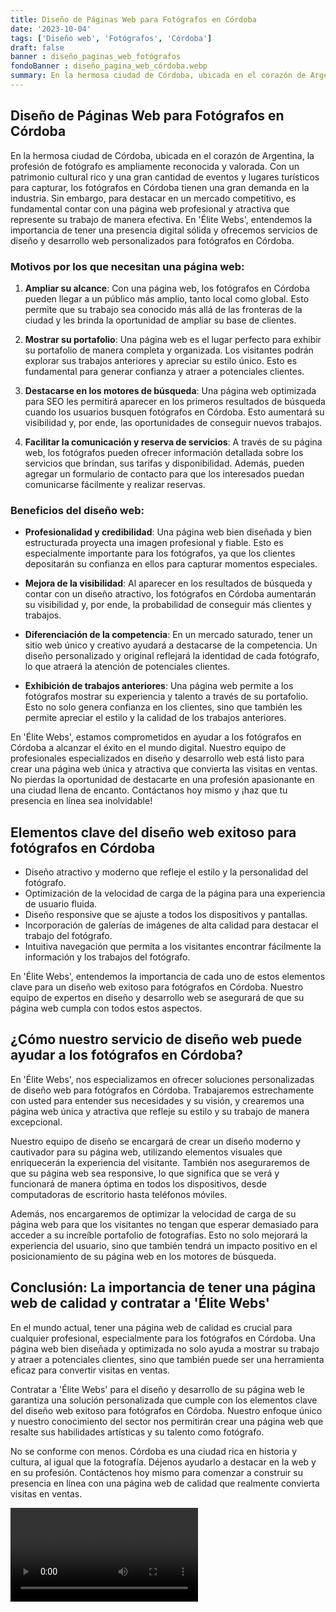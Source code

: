 ```yaml
---
title: Diseño de Páginas Web para Fotógrafos en Córdoba
date: '2023-10-04'
tags: ['Diseño web', 'Fotógrafos', 'Córdoba']
draft: false
banner : diseño_paginas_web_fotógrafos
fondoBanner : diseño_pagina_web_córdoba.webp
summary: En la hermosa ciudad de Córdoba, ubicada en el corazón de Argentina, la profesión de fotógrafo es ampliamente reconocida y valorada. Con un patrimonio cultural rico y una gran cantidad de eventos y lugares turísticos para capturar, los fotógrafos en Córdoba tienen una gran demanda en la industria. Sin embargo, para destacar en un mercado competitivo, es fundamental contar con una página web profesional y atractiva que represente su trabajo de manera efectiva. En 'Élite Webs', entendemos la importancia de tener una presencia digital sólida y ofrecemos servicios de diseño y desarrollo web personalizados para fotógrafos en Córdoba.
---
```


## Diseño de Páginas Web para Fotógrafos en Córdoba

En la hermosa ciudad de Córdoba, ubicada en el corazón de Argentina, la profesión de fotógrafo es ampliamente reconocida y valorada. Con un patrimonio cultural rico y una gran cantidad de eventos y lugares turísticos para capturar, los fotógrafos en Córdoba tienen una gran demanda en la industria. Sin embargo, para destacar en un mercado competitivo, es fundamental contar con una página web profesional y atractiva que represente su trabajo de manera efectiva. En 'Élite Webs', entendemos la importancia de tener una presencia digital sólida y ofrecemos servicios de diseño y desarrollo web personalizados para fotógrafos en Córdoba.

### Motivos por los que necesitan una página web:

1. **Ampliar su alcance**: Con una página web, los fotógrafos en Córdoba pueden llegar a un público más amplio, tanto local como global. Esto permite que su trabajo sea conocido más allá de las fronteras de la ciudad y les brinda la oportunidad de ampliar su base de clientes.

2. **Mostrar su portafolio**: Una página web es el lugar perfecto para exhibir su portafolio de manera completa y organizada. Los visitantes podrán explorar sus trabajos anteriores y apreciar su estilo único. Esto es fundamental para generar confianza y atraer a potenciales clientes.

3. **Destacarse en los motores de búsqueda**: Una página web optimizada para SEO les permitirá aparecer en los primeros resultados de búsqueda cuando los usuarios busquen fotógrafos en Córdoba. Esto aumentará su visibilidad y, por ende, las oportunidades de conseguir nuevos trabajos.

4. **Facilitar la comunicación y reserva de servicios**: A través de su página web, los fotógrafos pueden ofrecer información detallada sobre los servicios que brindan, sus tarifas y disponibilidad. Además, pueden agregar un formulario de contacto para que los interesados puedan comunicarse fácilmente y realizar reservas.

### Beneficios del diseño web:

- **Profesionalidad y credibilidad**: Una página web bien diseñada y bien estructurada proyecta una imagen profesional y fiable. Esto es especialmente importante para los fotógrafos, ya que los clientes depositarán su confianza en ellos para capturar momentos especiales.

- **Mejora de la visibilidad**: Al aparecer en los resultados de búsqueda y contar con un diseño atractivo, los fotógrafos en Córdoba aumentarán su visibilidad y, por ende, la probabilidad de conseguir más clientes y trabajos.

- **Diferenciación de la competencia**: En un mercado saturado, tener un sitio web único y creativo ayudará a destacarse de la competencia. Un diseño personalizado y original reflejará la identidad de cada fotógrafo, lo que atraerá la atención de potenciales clientes.

- **Exhibición de trabajos anteriores**: Una página web permite a los fotógrafos mostrar su experiencia y talento a través de su portafolio. Esto no solo genera confianza en los clientes, sino que también les permite apreciar el estilo y la calidad de los trabajos anteriores.

En 'Élite Webs', estamos comprometidos en ayudar a los fotógrafos en Córdoba a alcanzar el éxito en el mundo digital. Nuestro equipo de profesionales especializados en diseño y desarrollo web está listo para crear una página web única y atractiva que convierta las visitas en ventas. No pierdas la oportunidad de destacarte en una profesión apasionante en una ciudad llena de encanto. Contáctanos hoy mismo y ¡haz que tu presencia en línea sea inolvidable!

<GifSeo />

<Cta />

## Elementos clave del diseño web exitoso para fotógrafos en Córdoba

- Diseño atractivo y moderno que refleje el estilo y la personalidad del fotógrafo.
- Optimización de la velocidad de carga de la página para una experiencia de usuario fluida.
- Diseño responsive que se ajuste a todos los dispositivos y pantallas.
- Incorporación de galerías de imágenes de alta calidad para destacar el trabajo del fotógrafo.
- Intuitiva navegación que permita a los visitantes encontrar fácilmente la información y los trabajos del fotógrafo.

En 'Élite Webs', entendemos la importancia de cada uno de estos elementos clave para un diseño web exitoso para fotógrafos en Córdoba. Nuestro equipo de expertos en diseño y desarrollo web se asegurará de que su página web cumpla con todos estos aspectos.

## ¿Cómo nuestro servicio de diseño web puede ayudar a los fotógrafos en Córdoba?

En 'Élite Webs', nos especializamos en ofrecer soluciones personalizadas de diseño web para fotógrafos en Córdoba. Trabajaremos estrechamente con usted para entender sus necesidades y su visión, y crearemos una página web única y atractiva que refleje su estilo y su trabajo de manera excepcional.

Nuestro equipo de diseño se encargará de crear un diseño moderno y cautivador para su página web, utilizando elementos visuales que enriquecerán la experiencia del visitante. También nos aseguraremos de que su página web sea responsive, lo que significa que se verá y funcionará de manera óptima en todos los dispositivos, desde computadoras de escritorio hasta teléfonos móviles.

Además, nos encargaremos de optimizar la velocidad de carga de su página web para que los visitantes no tengan que esperar demasiado para acceder a su increíble portafolio de fotografías. Esto no solo mejorará la experiencia del usuario, sino que también tendrá un impacto positivo en el posicionamiento de su página web en los motores de búsqueda.

## Conclusión: La importancia de tener una página web de calidad y contratar a 'Élite Webs'

En el mundo actual, tener una página web de calidad es crucial para cualquier profesional, especialmente para los fotógrafos en Córdoba. Una página web bien diseñada y optimizada no solo ayuda a mostrar su trabajo y atraer a potenciales clientes, sino que también puede ser una herramienta eficaz para convertir visitas en ventas.

Contratar a 'Élite Webs' para el diseño y desarrollo de su página web le garantiza una solución personalizada que cumple con los elementos clave del diseño web exitoso para fotógrafos en Córdoba. Nuestro enfoque único y nuestro conocimiento del sector nos permitirán crear una página web que resalte sus habilidades artísticas y su talento como fotógrafo.

No se conforme con menos. Córdoba es una ciudad rica en historia y cultura, al igual que la fotografía. Déjenos ayudarlo a destacar en la web y en su profesión. Contáctenos hoy mismo para comenzar a construir su presencia en línea con una página web de calidad que realmente convierta visitas en ventas.

<Video />

<CtaBot job='Fotógrafos' city='Córdoba'/>

<Gmaps query='Córdoba+españa+maps' />